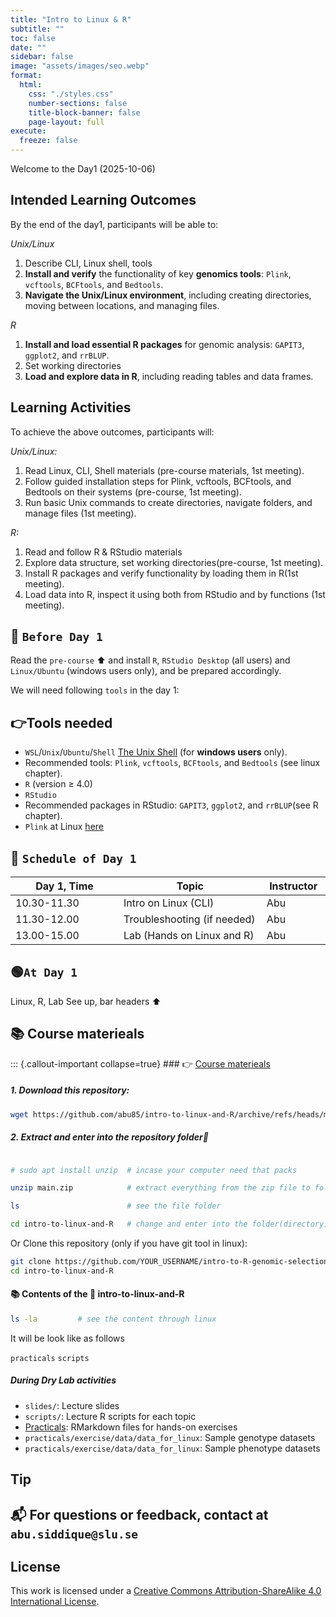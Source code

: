 ---
title: "Intro to Linux & R"
subtitle: ""
toc: false
date: ""
sidebar: false
image: "assets/images/seo.webp"
format:
  html:
    css: "./styles.css"
    number-sections: false
    title-block-banner: false
    page-layout: full
execute:
  freeze: false
---

Welcome to the Day1 (2025-10-06)


## Intended Learning Outcomes

By the end of the day1, participants will be able to:

*Unix/Linux*

1. Describe CLI, Linux shell, tools
1. **Install and verify** the functionality of key **genomics tools**: `Plink`, `vcftools`, `BCFtools`, and `Bedtools`.
1. **Navigate the Unix/Linux environment**, including creating directories, moving between locations, and managing files.

*R* 

1. **Install and load essential R packages** for genomic analysis: `GAPIT3`, `ggplot2`, and `rrBLUP`.
1. Set working directories
1. **Load and explore data in R**, including reading tables and data frames.

## Learning Activities

To achieve the above outcomes, participants will:

*Unix/Linux:* 

1. Read Linux, CLI, Shell materials (pre-course materials, 1st meeting).
1. Follow guided installation steps for Plink, vcftools, BCFtools, and Bedtools on their systems (pre-course, 1st meeting).
1. Run basic Unix commands to create directories, navigate folders, and manage files (1st meeting).

*R:*

1. Read and follow R & RStudio materials
1. Explore data structure, set working directories(pre-course, 1st meeting).
1. Install R packages and verify functionality by loading them in R(1st meeting).
1. Load data into R, inspect it using both from RStudio and by functions (1st meeting).


## 🧰 `Before Day 1`
Read the `pre-course` ⬆️ and install `R`, `RStudio Desktop` (all users) and `Linux/Ubuntu` (windows users only), and be prepared accordingly. 

We will need following `tools` in the day 1:

::: {.callout-important collapse=true}
## 👉Tools needed

- `WSL`/`Unix`/`Ubuntu`/`Shell` [The Unix Shell](https://learn.microsoft.com/en-us/windows/wsl/install) (for **windows users** only).
- Recommended tools: `Plink`, `vcftools`, `BCFtools`, and `Bedtools` (see linux chapter).
- `R` (version ≥ 4.0)
- `RStudio`
- Recommended packages in RStudio: `GAPIT3`, `ggplot2`, and `rrBLUP`(see R chapter).
- `Plink` at Linux [here](https://zzz.bwh.harvard.edu/plink/dist/plink-latest.zip)

:::



## 📅 `Schedule of Day 1`
| Day 1, Time                      | Topic                        | Instructor              |
|---------------------------|------------------------------------|----------------|
| 10.30-11.30| Intro on Linux (CLI) | Abu|
| 11.30-12.00| Troubleshooting (if needed) | Abu|
| 13.00-15.00| Lab (Hands on Linux and R)| Abu| 


## 🟢`At Day 1` 
Linux, R, Lab 
See up, bar headers ⬆️

## 📚 Course materieals
::: {.callout-important collapse=true}
### 👉️ [Course materieals]()

##### 1. Download this repository:

```bash
wget https://github.com/abu85/intro-to-linux-and-R/archive/refs/heads/main.zip . # download with 'wget' command
```

##### 2. Extract and enter into the repository folder📁
```bash

# sudo apt install unzip  # incase your computer need that packs

unzip main.zip            # extract everything from the zip file to folder

ls                        # see the file folder

cd intro-to-linux-and-R   # change and enter into the folder(directory)
```

Or Clone this repository (only if you have git tool in linux):
```bash
git clone https://github.com/YOUR_USERNAME/intro-to-R-genomic-selection.git
cd intro-to-linux-and-R
```

#### 📚 Contents of the 📁 **intro-to-linux-and-R**

```bash
ls -la         # see the content through linux
```
It will be look like as follows

`practicals`
`scripts`        

##### During Dry Lab activities
- `slides/`: Lecture slides
- `scripts/`: Lecture R scripts for each topic
- [Practicals](./practicals/practical_01_intro.qmd): RMarkdown files for hands-on exercises
- `practicals/exercise/data/data_for_linux`: Sample genotype datasets
- `practicals/exercise/data/data_for_linux`: Sample phenotype datasets



::: {.callout-tip}
## Tip

## 📬 For questions or feedback, contact at `abu.siddique@slu.se`

:::


## License

This work is licensed under a [Creative Commons Attribution-ShareAlike 4.0 International License](http://creativecommons.org/licenses/by-sa/4.0/).
